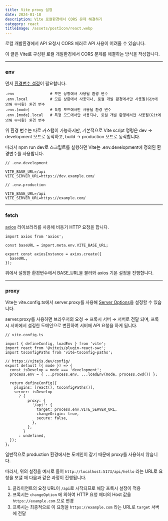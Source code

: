 ```yaml
---
title: Vite proxy 설정
date: 2024-01-18
description: Vite 로컬환경에서 CORS 문제 해결하기
category: react
titleImage: /assets/postIcon/react.webp
---
```


로컬 개발환경에서 API 요청시 CORS 에러로 API 사용이 어려울 수 있습니다.

이 글은 Vite로 구성된 로컬 개발환경에서 CORS 문제를 해결하는 방식을 작성합니다.

---

### env

먼저 [환경변수 설정](https://ko.vitejs.dev/guide/env-and-mode.html#modes)이 필요합니다.

```shell
.env                # 모든 상황에서 사용될 환경 변수
.env.local          # 모든 상황에서 사용되나, 로컬 개발 환경에서만 사용될(Git에 의해 무시될) 환경 변수
.env.[mode]         # 특정 모드에서만 사용될 환경 변수
.env.[mode].local   # 특정 모드에서만 사용되나, 로컬 개발 환경에서만 사용될(Git에 의해 무시될) 환경 변수
```

위 환경 변수는 따로 커스텀이 가능하지만, 기본적으로 Vite script 명령은 dev → development 모드로 동작하고, build → production 모드로 동작합니다.

따라서 npm run dev로 스크립트를 실행하면 Vite는 .env.development에 정의된 환경변수를 사용합니다.

```shell
// .env.development

VITE_BASE_URL=/api
VITE_SERVER_URL=https://dev.example.com/
```

```shell
// .env.production

VITE_BASE_URL=/api
VITE_SERVER_URL=https://example.com/
```

---

### fetch

[axios](https://axios-http.com/kr/docs/intro) 라이브러리를 사용해 비동기 HTTP 요청을 합니다.

```tsx
import axios from 'axios';

const baseURL = import.meta.env.VITE_BASE_URL;

export const axiosInstance = axios.create({
  baseURL,
});
```

위에서 설정한 환경변수에서 BASE_URL을 불러와 axios 기본 설정을 진행합니다.

---

### proxy

Vite는 vite.config.ts에서 server.proxy를 사용해 [Server Options](https://ko.vitejs.dev/config/server-options.html#server-proxy)을 설정할 수 있습니다.

server.proxy를 사용하면 브라우저의 요청 → 프록시 서버 → 서버로 전달 되며, 프록시 서버에서 설정한 도메인으로 변환하여 서버에 API 요청을 하게 됩니다.

```tsx
// vite.config.ts

import { defineConfig, loadEnv } from 'vite';
import react from '@vitejs/plugin-react-swc';
import tsconfigPaths from 'vite-tsconfig-paths';

// https://vitejs.dev/config/
export default ({ mode }) => {
  const isDevelop = mode === 'development';
  process.env = { ...process.env, ...loadEnv(mode, process.cwd()) };

  return defineConfig({
    plugins: [react(), tsconfigPaths()],
    server: isDevelop
      ? {
          proxy: {
            '/api': {
              target: process.env.VITE_SERVER_URL,
              changeOrigin: true,
              secure: false,
            },
          },
        }
      : undefined,
  });
};
```

일반적으로 production 환경에서는 도메인이 같기 때문에 proxy를 사용하지 않습니다.

따라서, 위의 설정을 예시로 들어 `http://localhost:5173/api/hello` 라는 URL로 요청을 보낼 때 다음과 같은 과정이 진행됩니다.

1. 클라이언트의 요청 URL이 `/api`로 시작되므로 해당 프록시 설정이 적용
2. 프록시는 `changeOption` 에 의하여 HTTP 요청 헤더의 Host 값을 `https://example.com` 으로 변경
3. 프록시는 최종적으로 이 요청을 `https://example.com` 라는 URL로 `target` 서버에 전달

